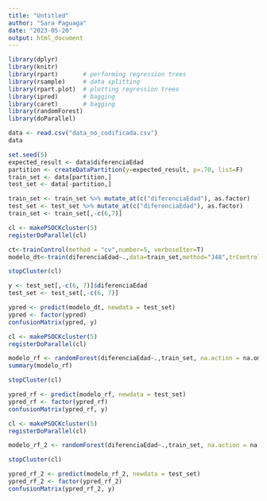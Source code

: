 ```yaml
---
title: "Untitled"
author: "Sara Paguaga"
date: "2023-05-20"
output: html_document
---
```


```r
library(dplyr)
library(knitr)
library(rpart)       # performing regression trees
library(rsample)     # data splitting 
library(rpart.plot)  # plotting regression trees
library(ipred)       # bagging
library(caret)       # bagging
library(randomForest)
library(doParallel)
```

```r
data <- read.csv("data_no_codificada.csv")
data
```

``` r
set.seed(5)
expected_result <- data$diferenciaEdad
partition <- createDataPartition(y=expected_result, p=.70, list=F)
train_set <- data[partition,]
test_set <- data[-partition,]
```

```r
train_set <- train_set %>% mutate_at(c("diferenciaEdad"), as.factor)
test_set <- test_set %>% mutate_at(c("diferenciaEdad"), as.factor)
train_set <- train_set[,-c(6,7)]
```

```r
cl <- makePSOCKcluster(5)
registerDoParallel(cl)
```


```r
ct<-trainControl(method = "cv",number=5, verboseIter=T)
modelo_dt<-train(diferenciaEdad~.,data=train_set,method="J48",trControl = ct)
```

```r
stopCluster(cl)
```

```r
y <- test_set[,-c(6, 7)]$diferenciaEdad
test_set <- test_set[,-c(6, 7)]
```


```r
ypred <- predict(modelo_dt, newdata = test_set)
ypred <- factor(ypred)
confusionMatrix(ypred, y)
```

```r
cl <- makePSOCKcluster(5)
registerDoParallel(cl)
```

```r
modelo_rf <- randomForest(diferenciaEdad~.,train_set, na.action = na.omit, mtry=10, ntree=200, verbose=T)
summary(modelo_rf)
```
```r
stopCluster(cl)
```

```r
ypred_rf <- predict(modelo_rf, newdata = test_set)
ypred_rf <- factor(ypred_rf)
confusionMatrix(ypred_rf, y)
```


```r
cl <- makePSOCKcluster(5)
registerDoParallel(cl)
```

```r
modelo_rf_2 <- randomForest(diferenciaEdad~.,train_set, na.action = na.omit, mtry=4, ntree=500, verbose=T)
```

```r
stopCluster(cl)
```

```r
ypred_rf_2 <- predict(modelo_rf_2, newdata = test_set)
ypred_rf_2 <- factor(ypred_rf_2)
confusionMatrix(ypred_rf_2, y)
```






